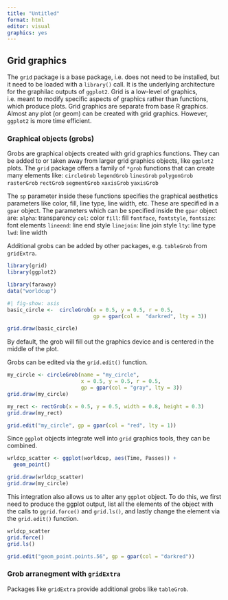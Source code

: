 ---
title: "Untitled"
format: html
editor: visual
graphics: yes
---

## Grid graphics

The `grid` package is a base package, i.e. does not need to be installed, but it need to be loaded with a `library()` call. It is the underlying architecture for the graphilac outputs of `ggplot2`. Grid is a low-level of graphics, i.e. meant to modify specific aspects of graphics rather than functions, which produce plots. Grid graphics are separate from base R graphics. Almost any plot (or geom) can be created with grid graphics. However, `ggplot2` is more time efficient.

### Graphical objects (grobs)

Grobs are graphical objects created with grid graphics functions. They can be added to or taken away from larger grid graphics objects, like `ggplot2` plots. The `grid` package offers a family of `*grob` functions that can create many elements like: `circleGrob` `legendGrob` `linesGrob` `polygonGrob` `rasterGrob` `rectGrob` `segmentGrob` `xaxisGrob` `yaxisGrob`

The `sp` parameter inside these functions specifies the graphical aesthetics parameters like color, fill, line type, line width, etc. These are specified in a `gpar` object. The parameters which can be specified inside the `gpar` object are: `alpha`: transparency `col`: color `fill`: fill `fontface`, `fontstyle`, `fontsize`: font elements `lineend`: line end style `linejoin`: line join style `lty`: line type `lwd`: line width

Additional grobs can be added by other packages, e.g. `tableGrob` from `gridExtra`.

```{r}
library(grid)
library(ggplot2)

library(faraway)
data("worldcup")
```

```{r}
#| fig-show: asis
basic_circle <-  circleGrob(x = 0.5, y = 0.5, r = 0.5, 
                            gp = gpar(col =  "darkred", lty = 3))
```

```{r}
grid.draw(basic_circle)
```
By default, the grob will fill out the graphics device and is centered in the middle of the plot.

Grobs can be edited via the `grid.edit()` function.
```{r}
my_circle <- circleGrob(name = "my_circle",
                        x = 0.5, y = 0.5, r = 0.5,
                        gp = gpar(col = "gray", lty = 3))
grid.draw(my_circle)

my_rect <- rectGrob(x = 0.5, y = 0.5, width = 0.8, height = 0.3)
grid.draw(my_rect)
```

```{r}
grid.edit("my_circle", gp = gpar(col = "red", lty = 1))
```

Since `ggplot` objects integrate well into `grid` graphics tools, they can be combined.
```{r}
wrldcp_scatter <- ggplot(worldcup, aes(Time, Passes)) +
  geom_point()

grid.draw(wrldcp_scatter)
grid.draw(my_circle)
```

This integration also allows us to alter any `ggplot` object. To do this, we first need to produce the ggplot output, list all the elements of the object with the calls to `ggrid.force()` and `grid.ls()`, and lastly change the element via the `grid.edit()` function. 
```{r}
wrldcp_scatter
grid.force()
grid.ls()
```
```{r}
grid.edit("geom_point.points.56", gp = gpar(col = "darkred"))
```

### Grob arranegment with `gridExtra`
Packages like `gridExtra` provide additional grobs like `tableGrob`.